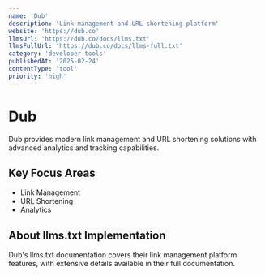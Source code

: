 ```yaml
---
name: 'Dub'
description: 'Link management and URL shortening platform'
website: 'https://dub.co'
llmsUrl: 'https://dub.co/docs/llms.txt'
llmsFullUrl: 'https://dub.co/docs/llms-full.txt'
category: 'developer-tools'
publishedAt: '2025-02-24'
contentType: 'tool'
priority: 'high'
---
```


# Dub

Dub provides modern link management and URL shortening solutions with advanced analytics and tracking capabilities.

## Key Focus Areas

- Link Management
- URL Shortening
- Analytics

## About llms.txt Implementation

Dub's llms.txt documentation covers their link management platform features, with extensive details available in their full documentation.
